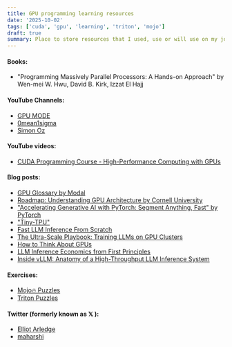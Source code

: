 ```yaml
---
title: GPU programming learning resources
date: '2025-10-02'
tags: ['cuda', 'gpu', 'learning', 'triton', 'mojo']
draft: true
summary: Place to store resources that I used, use or will use on my journey to learn GPU programming (and bunch of other stuff LLM related).
---
```


#### Books:
- "Programming Massively Parallel Processors: A Hands-on Approach" by Wen-mei W. Hwu, David B. Kirk, Izzat El Hajj

#### YouTube Channels:
- [GPU MODE](https://www.youtube.com/@GPUMODE)
- [0mean1sigma](https://www.youtube.com/@0mean1sigma)
- [Simon Oz](https://www.youtube.com/@szymonozog7862)

#### YouTube videos:
- [CUDA Programming Course - High-Performance Computing with GPUs](https://www.youtube.com/watch?v=86FAWCzIe_4)

#### Blog posts:
- [GPU Glossary by Modal](https://modal.com/gpu-glossary)
- [Roadmap: Understanding GPU Architecture by Cornell University](https://cvw.cac.cornell.edu/gpu-architecture)
- ["Accelerating Generative AI with PyTorch: Segment Anything, Fast" by PyTorch](https://pytorch.org/blog/accelerating-generative-ai/)
- ["Tiny-TPU"](https://www.tinytpu.com/)
- [Fast LLM Inference From Scratch](https://andrewkchan.dev/posts/yalm.html)
- [The Ultra-Scale Playbook: Training LLMs on GPU Clusters](https://huggingface.co/spaces/nanotron/ultrascale-playbook?section=high-level_overview)
- [How to Think About GPUs](https://jax-ml.github.io/scaling-book/gpus)
- [LLM Inference Economics from First Principles](https://www.tensoreconomics.com/p/llm-inference-economics-from-first)
- [Inside vLLM: Anatomy of a High-Throughput LLM Inference System](https://www.aleksagordic.com/blog/vllm)

#### Exercises:
- [Mojo🔥 Puzzles](https://puzzles.modular.com/introduction.html)
- [Triton Puzzles](https://github.com/srush/Triton-Puzzles)

#### Twitter (formerly known as $\mathbb{X}$ ):
- [Elliot Arledge](https://x.com/elliotarledge)
- [maharshi](https://x.com/mrsiipa)
